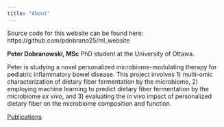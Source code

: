 ```yaml
---
title: "About"
---
```


Source code for this website can be found here: https://github.com/pdobrano25/ml_website


**Peter Dobranowski, MSc**
PhD student at the University of Ottawa.

Peter is studying a novel personalized microbiome-modulating therapy for pediatric inflammatory bowel disease. This project involves 1) multi-omic characterization of dietary fiber fermentation by the microbiome, 2) employing machine learning to predict dietary fiber fermentation by the microbiome *ex vivo*, and 3) evaluating the *in vivo* impact of personalized dietary fiber on the microbiome composition and function.

[Publications](https://scholar.google.com/citations?user=-_KGEHUAAAAJ&hl=en)
